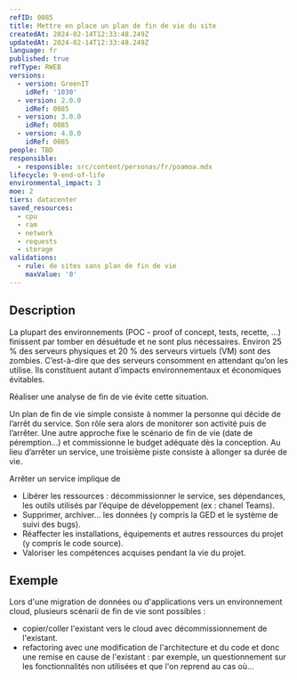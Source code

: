 ```yaml
---
refID: 0085
title: Mettre en place un plan de fin de vie du site
createdAt: 2024-02-14T12:33:48.249Z
updatedAt: 2024-02-14T12:33:48.249Z
language: fr
published: true
refType: RWEB
versions:
  - version: GreenIT
    idRef: '1030'
  - version: 2.0.0
    idRef: 0085
  - version: 3.0.0
    idRef: 0085
  - version: 4.0.0
    idRef: 0085
people: TBD
responsible:
  - responsible: src/content/personas/fr/poamoa.mdx
lifecycle: 9-end-of-life
environmental_impact: 3
moe: 2
tiers: datacenter
saved_resources:
  - cpu
  - ram
  - network
  - requests
  - storage
validations:
  - rule: de sites sans plan de fin de vie
    maxValue: '0'
---
```


## Description

La plupart des environnements (POC - proof of concept, tests, recette, …) finissent par tomber en désuétude et ne sont plus nécessaires. Environ 25 % des serveurs physiques et 20 % des serveurs virtuels (VM) sont des zombies. C’est-à-dire que des serveurs consomment en attendant qu’on les utilise. Ils constituent autant d’impacts environnementaux et économiques évitables.

Réaliser une analyse de fin de vie évite cette situation.

Un plan de fin de vie simple consiste à nommer la personne qui décide de l’arrêt du service. Son rôle sera alors de monitorer son activité puis de l’arrêter. Une autre approche fixe le scénario de fin de vie (date de péremption…) et commissionne le budget adéquate dès la conception. Au lieu d’arrêter un service, une troisième piste consiste à allonger sa durée de vie.

Arrêter un service implique de

* Libérer les ressources : décommissionner le service, ses dépendances, les outils utilisés par l’équipe de développement (ex : chanel Teams).
* Supprimer, archiver… les données (y compris la GED et le système de suivi des bugs).
* Réaffecter les installations, équipements et autres ressources du projet (y compris le code source).
* Valoriser les compétences acquises pendant la vie du projet.

## Exemple

Lors d'une migration de données ou d'applications vers un environnement cloud, plusieurs scénarii de fin de vie sont possibles :

* copier/coller l'existant vers le cloud avec décommissionnement de l'existant.
* refactoring avec une modification de l'architecture et du code et donc une remise en cause de l'existant : par exemple, un questionnement sur les fonctionnalités non utilisées et que l'on reprend au cas où…
